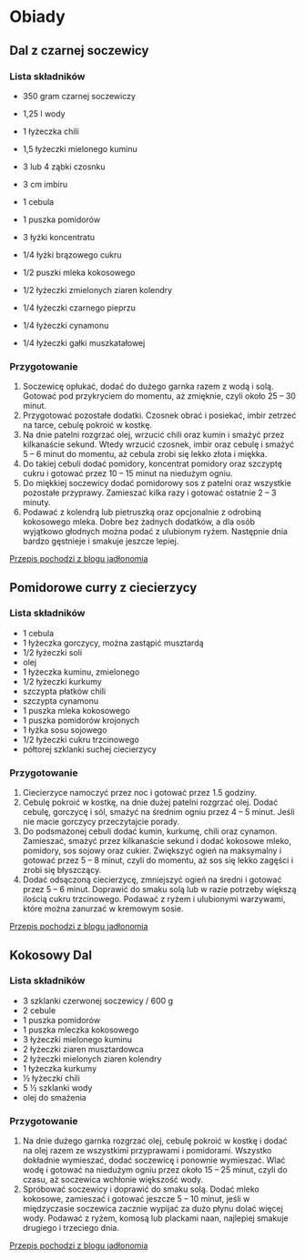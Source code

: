 # Obiady

## Dal z czarnej soczewicy


### Lista składników

- 350 gram czarnej soczewiczy
- 1,25 l wody
- 1 łyżeczka chili
- 1,5 łyżeczki mielonego kuminu
- 3 lub 4 ząbki czosnku
- 3 cm imbiru
- 1 cebula
- 1 puszka pomidorów
- 3 łyżki koncentratu
- 1/4 łyżki brązowego cukru

- 1/2 puszki mleka kokosowego
-  1/2 łyżeczki zmielonych ziaren kolendry
- 1/4 łyżeczki czarnego pieprzu
- 1/4 łyżeczki cynamonu
- 1/4 łyżeczki gałki muszkatałowej


### Przygotowanie
1. Soczewicę opłukać, dodać do dużego garnka razem z wodą i solą. Gotować pod przykryciem do momentu, aż zmięknie, czyli około 25 – 30 minut.
2. Przygotować pozostałe dodatki. Czosnek obrać i posiekać, imbir zetrzeć na tarce, cebulę pokroić w kostkę.
3. Na dnie patelni rozgrzać olej, wrzucić chili oraz kumin i smażyć przez kilkanaście sekund. Wtedy wrzucić czosnek, imbir oraz cebulę i smażyć 5 – 6 minut do momentu, aż cebula zrobi się lekko złota i miękka.
4. Do takiej cebuli dodać pomidory, koncentrat pomidory oraz szczyptę cukru i gotować przez 10 – 15 minut na niedużym ogniu.
5. Do miękkiej soczewicy dodać pomidorowy sos z patelni oraz wszystkie pozostałe przyprawy. Zamieszać kilka razy i gotować ostatnie 2 – 3 minuty.
6. Podawać z kolendrą lub pietruszką oraz opcjonalnie z odrobiną kokosowego mleka. Dobre bez żadnych dodatków, a dla osób wyjątkowo głodnych można podać z ulubionym ryżem. Następnie dnia bardzo gęstnieje i smakuje jeszcze lepiej.




[Przepis pochodzi z blogu jadłonomia](https://www.jadlonomia.com/przepisy/dal-z-czarnej-soczewicy/)

## Pomidorowe curry z ciecierzycy

### Lista składników

- 1 cebula
- 1 łyżeczka gorczycy, można zastąpić musztardą
- 1/2 łyżeczki soli
- olej
- 1 łyżeczka kuminu, zmielonego
- 1/2 łyżeczki kurkumy
- szczypta płatków chili
- szczypta cynamonu
- 1 puszka mleka kokosowego 
- 1 puszka pomidorów krojonych
- 1 łyżka sosu sojowego
- 1/2 łyżeczki cukru trzcinowego
- półtorej szklanki suchej ciecierzycy


### Przygotowanie
1. Ciecierzyce namoczyć przez noc i gotować przez 1.5 godziny.
2. Cebulę pokroić w kostkę, na dnie dużej patelni rozgrzać olej. Dodać cebulę, gorczycę i sól, smażyć na średnim ogniu przez 4 – 5 minut. Jeśli nie macie gorczycy przeczytajcie porady.
3. Do podsmażonej cebuli dodać kumin, kurkumę, chili oraz cynamon. Zamieszać, smażyć przez kilkanaście sekund i dodać kokosowe mleko, pomidory, sos sojowy oraz cukier. Zwiększyć ogień na maksymalny i gotować przez 5 – 8 minut, czyli do momentu, aż sos się lekko zagęści i zrobi się błyszczący.
4. Dodać odsączoną ciecierzycę, zmniejszyć ogień na średni i gotować przez 5 – 6 minut. Doprawić do smaku solą lub w razie potrzeby większą ilością cukru trzcinowego. Podawać z ryżem i ulubionymi warzywami, które można zanurzać w kremowym sosie.


[Przepis pochodzi z blogu jadłonomia](https://www.jadlonomia.com/przepisy/pomidorowe-curry-z-ciecierzycy/)



## Kokosowy Dal

### Lista składników


- 3 szklanki czerwonej soczewicy / 600 g
- 2 cebule
- 1 puszka pomidorów
- 1 puszka mleczka kokosowego
- 3 łyżeczki mielonego kuminu
- 2 łyżeczki ziaren musztardowca
- 2 łyżeczki mielonych ziaren kolendry
- 1 łyżeczka kurkumy
- ½ łyżeczki chili
- 5 ½ szklanki wody
- olej do smażenia



### Przygotowanie

1. Na dnie dużego garnka rozgrzać olej, cebulę pokroić w kostkę i dodać na olej razem ze wszystkimi przyprawami i pomidorami. Wszystko dokładnie wymieszać, dodać soczewicę i ponownie wymieszać. Wlać wodę i gotować na niedużym ogniu przez około 15 – 25 minut, czyli do czasu, aż soczewica wchłonie większość wody.
2. Spróbować soczewicy i doprawić do smaku solą. Dodać mleko kokosowe, zamieszać i gotować jeszcze 5 – 10 minut, jeśli w międzyczasie soczewica zacznie wypijać za dużo płynu dolać więcej wody. Podawać z ryżem, komosą lub plackami naan, najlepiej smakuje drugiego i trzeciego dnia.

[Przepis pochodzi z blogu jadłonomia](https://www.jadlonomia.com/przepisy/kokosowy-dal-z-czerwonej-soczewicy/)
